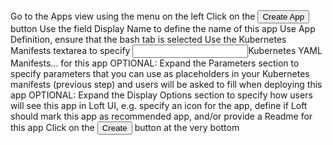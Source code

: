


<Flow id="create-bash-app-ui">
  <Step>
    Go to the <NavStep>Apps</NavStep> view using the menu on the left
  </Step>
  <Step>
    Click on the <Button>Create App</Button> button
  </Step>
  <Step>
    Use the field <Label>Display Name</Label> to define the name of this app
  </Step>
  <Step>
    Use <Label>App Definition</Label>, ensure that the <Label>bash</Label> tab is selected
  </Step>
  <Step>
    Use the <Label>Kubernetes Manifests</Label> textarea to specify <Input>Kubernetes YAML Manifests...</Input> for this app
  </Step>
  <Step>
    OPTIONAL: Expand the <Expander>Parameters</Expander> section to specify parameters that you can use as placeholders in your Kubernetes manifests (previous step) and users will be asked to fill when deploying this app
  </Step>
  <Step>
    OPTIONAL: Expand the <Expander>Display Options</Expander> section to specify how users will see this app in Loft UI, e.g. specify an icon for the app, define if Loft should mark this app as recommended app, and/or provide a <Expander>Readme</Expander> for this app
  </Step>
  <Step image="">
    Click on the <Button>Create</Button> button at the very bottom
  </Step>
</Flow>